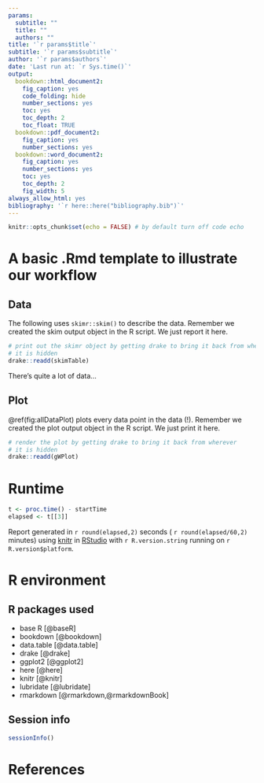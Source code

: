 ```yaml
---
params:
  subtitle: ""
  title: ""
  authors: ""
title: '`r params$title`'
subtitle: '`r params$subtitle`'
author: '`r params$authors`'
date: 'Last run at: `r Sys.time()`'
output:
  bookdown::html_document2:
    fig_caption: yes
    code_folding: hide
    number_sections: yes
    toc: yes
    toc_depth: 2
    toc_float: TRUE
  bookdown::pdf_document2:
    fig_caption: yes
    number_sections: yes
  bookdown::word_document2:
    fig_caption: yes
    number_sections: yes
    toc: yes
    toc_depth: 2
    fig_width: 5
always_allow_html: yes
bibliography: '`r here::here("bibliography.bib")`'
---
```


```r
knitr::opts_chunk$set(echo = FALSE) # by default turn off code echo
```

# A basic .Rmd template to illustrate our workflow

## Data

The following uses `skimr::skim()` to describe the data. Remember we created the skim output object in the R script. We just report it here.

```r
# print out the skimr object by getting drake to bring it back from wherever
# it is hidden
drake::readd(skimTable) 
```

There's quite a lot of data...

## Plot

\@ref(fig:allDataPlot) plots every data point in the data (!). Remember we created the plot output object in the R script. We just print it here.

```r
# render the plot by getting drake to bring it back from wherever
# it is hidden
drake::readd(gWPlot)
```

# Runtime

```r
t <- proc.time() - startTime
elapsed <- t[[3]]
```

Report generated in `r round(elapsed,2)` seconds ( `r round(elapsed/60,2)` minutes) using [knitr](https://cran.r-project.org/package=knitr) in [RStudio](http://www.rstudio.com) with `r R.version.string` running on `r R.version$platform`.

# R environment

## R packages used

 * base R [@baseR]
 * bookdown [@bookdown]
 * data.table [@data.table]
 * drake [@drake]
 * ggplot2 [@ggplot2]
 * here [@here]
 * knitr [@knitr]
 * lubridate [@lubridate]
 * rmarkdown [@rmarkdown,@rmarkdownBook]

## Session info

```r
sessionInfo()
```

# References


